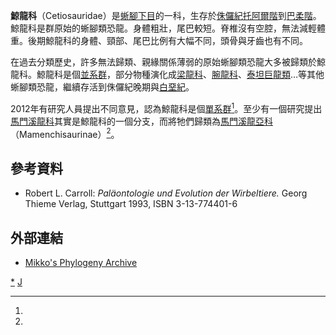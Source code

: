 {{Automatic taxobox
| taxon = Cetiosauridae
| authority = [[理察·萊德克|Lydekker]], 1888
| status = Fossil
| fossil_range = {{fossil_range|175|150}}
| image = Cetiosaurus BW.jpg
| image_caption = [[鯨龍|鯨龍]]
| subdivision_ranks = [[演化支|演化支]]<ref name="Holtz2008">Holtz, Thomas R. Jr. (2012) ''Dinosaurs: The Most Complete, Up-to-Date Encyclopedia for Dinosaur Lovers of All Ages,'' [http://www.geol.umd.edu/~tholtz/dinoappendix/HoltzappendixWinter2011.pdf Winter 2011 Appendix.]</ref>
| subdivision = 
*†[[鯨龍属|鯨龍属]] ''Cetiosaurus''
*†[[巴塔哥尼亞龍属|巴塔哥尼亞龍属]]? ''Patagosaurus''
*†[[特維爾切龍属|特維爾切龍属]]? ''Tehuelchesaurus''
*†''Rutellum''?
}}

'''鯨龍科'''（Cetiosauridae）是[[蜥腳下目|蜥腳下目]]的一科，生存於[[侏儸紀|侏儸紀]][[托阿爾階|托阿爾階]]到[[巴柔階|巴柔階]]。鯨龍科是群原始的蜥腳類恐龍。身體粗壯，尾巴較短。脊椎沒有空腔，無法減輕體重。後期鯨龍科的身體、頸部、尾巴比例有大幅不同，頭骨與牙齒也有不同。

在過去分類歷史，許多無法歸類、親緣關係薄弱的原始蜥腳類恐龍大多被歸類於鯨龍科。鯨龍科是個[[並系群|並系群]]，部分物種演化成[[梁龍科|梁龍科]]、[[腕龍科|腕龍科]]、[[泰坦巨龍類|泰坦巨龍類]]…等其他蜥腳類恐龍，繼續存活到侏儸紀晚期與[[白堊紀|白堊紀]]。

2012年有研究人員提出不同意見，認為鯨龍科是個[[單系群|單系群]]<ref name="Holtz2008"/>。至少有一個研究提出[[馬門溪龍科|馬門溪龍科]]其實是鯨龍科的一個分支，而將牠們歸類為[[馬門溪龍亞科|馬門溪龍亞科]]（Mamenchisaurinae）<ref name="Holtz2008"/>。

==參考資料==
<div class="references-small">
{{Reflist}}
* Robert L. Carroll: ''Paläontologie und Evolution der Wirbeltiere.'' Georg Thieme Verlag, Stuttgart 1993, ISBN 3-13-774401-6
</div>

==外部連結==
* [https://web.archive.org/web/20080305015702/http://www.fmnh.helsinki.fi/users/haaramo/Metazoa/Deuterostoma/Chordata/Archosauria/Sauropodomorpha/Sauropoda.htm  Mikko's Phylogeny Archive]
{{蜥腳形亞目}}
{{Taxonbar}}
[[Category:真蜥腳類|*]]
[[Category:1888年描述的分类群|J]]